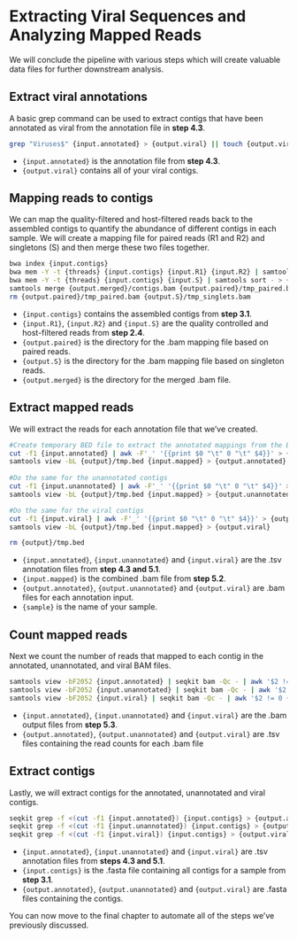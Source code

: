 # Extracting Viral Sequences and Analyzing Mapped Reads

We will conclude the pipeline with various steps which will create valuable data files for further downstream analysis.

## Extract viral annotations

A basic grep command can be used to extract contigs that have been annotated as viral from the annotation file in **step 4.3**.

``` bash
grep "Viruses$" {input.annotated} > {output.viral} || touch {output.viral}
```

-   `{input.annotated}` is the annotation file from **step 4.3**.
-   `{output.viral}` contains all of your viral contigs.

## Mapping reads to contigs

We can map the quality-filtered and host-filtered reads back to the assembled contigs to quantify the abundance of different contigs in each sample. We will create a mapping file for paired reads (R1 and R2) and singletons (S) and then merge these two files together.

``` bash
bwa index {input.contigs}
bwa mem -Y -t {threads} {input.contigs} {input.R1} {input.R2} | samtools sort - > {output.paired}/tmp_paired.bam
bwa mem -Y -t {threads} {input.contigs} {input.S} | samtools sort - > {output.S}/tmp_singlets.bam
samtools merge {output.merged}/contigs.bam {output.paired}/tmp_paired.bam {output.S}/tmp_singlets.bam
rm {output.paired}/tmp_paired.bam {output.S}/tmp_singlets.bam
```

-   `{input.contigs}` contains the assembled contigs from **step 3.1**.
-   `{input.R1}`, `{input.R2}` and `{input.S}` are the quality controlled and host-filtered reads from **step 2.4**.
-   `{output.paired}` is the directory for the .bam mapping file based on paired reads.
-   `{output.S}` is the directory for the .bam mapping file based on singleton reads.
-   `{output.merged}` is the directory for the merged .bam file. 


## Extract mapped reads

We will extract the reads for each annotation file that we've created.

``` bash
#Create temporary BED file to extract the annotated mappings from the BAM of all mappings
cut -f1 {input.annotated} | awk -F'_' '{{print $0 "\t" 0 "\t" $4}}' > {output}/tmp.bed
samtools view -bL {output}/tmp.bed {input.mapped} > {output.annotated}
      
#Do the same for the unannotated contigs
cut -f1 {input.unannotated} | awk -F'_' '{{print $0 "\t" 0 "\t" $4}}' > {output}/tmp.bed
samtools view -bL {output}/tmp.bed {input.mapped} > {output.unannotated}

#Do the same for the viral contigs
cut -f1 {input.viral} | awk -F'_' '{{print $0 "\t" 0 "\t" $4}}' > {output}/tmp.bed
samtools view -bL {output}/tmp.bed {input.mapped} > {output.viral}

rm {output}/tmp.bed
```

-   `{input.annotated}`, `{input.unannotated}` and `{input.viral}` are the .tsv annotation files from **step 4.3 and 5.1**.
-   `{input.mapped}` is the combined .bam file from **step 5.2**.
-   `{output.annotated}`, `{output.unannotated}` and `{output.viral}` are .bam files for each annotation input.
-   `{sample}` is the name of your sample.

## Count mapped reads

Next we count the number of reads that mapped to each contig in the annotated, unannotated, and viral BAM files.

``` bash
samtools view -bF2052 {input.annotated} | seqkit bam -Qc - | awk '$2 != 0 {{print}}' > {output.annotated}
samtools view -bF2052 {input.unannotated} | seqkit bam -Qc - | awk '$2 != 0 {{print}}' > {output.unannotated}
samtools view -bF2052 {input.viral} | seqkit bam -Qc - | awk '$2 != 0 {{print}}' > {output.viral}
```

-   `{input.annotated}`, `{input.unannotated}` and `{input.viral}` are the .bam output files from **step 5.3**.
-   `{output.annotated}`, `{output.unannotated}` and `{output.viral}` are .tsv files containing the read counts for each .bam file

## Extract contigs

Lastly, we will extract contigs for the annotated, unannotated and viral contigs. 

``` bash
seqkit grep -f <(cut -f1 {input.annotated}) {input.contigs} > {output.annotated}
seqkit grep -f <(cut -f1 {input.unannotated}) {input.contigs} > {output.unannotated}
seqkit grep -f <(cut -f1 {input.viral}) {input.contigs} > {output.viral}
```

-   `{input.annotated}`, `{input.unannotated}` and `{input.viral}` are .tsv annotation files from **steps 4.3 and 5.1**.
-   `{input.contigs}` is the .fasta file containing all contigs for a sample from **step 3.1**.
-   `{output.annotated}`, `{output.unannotated}` and `{output.viral}` are .fasta files containing the contigs.

::: {.callout-note}
You can now move to the final chapter to automate all of the steps we've previously discussed. 
:::
